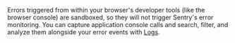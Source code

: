 <Alert level="warning" title="Important">

Errors triggered from within your browser's developer tools (like the browser console) are sandboxed, so they will not trigger Sentry's error monitoring. You can capture application console calls and search, filter, and analyze them alongside your error events with [Logs](https://docs.sentry.io/platforms/javascript/guides/nextjs/logs/).

</Alert>
